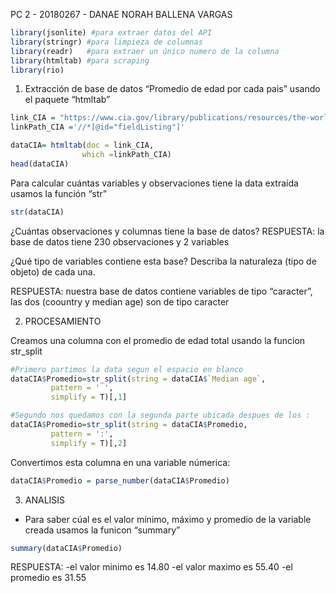 
PC 2 - 20180267 - DANAE NORAH BALLENA VARGAS

```r
library(jsonlite) #para extraer datos del API
library(stringr) #para limpieza de columnas 
library(readr)   #para extraer un único numero de la columna
library(htmltab) #para scraping
library(rio)
```

1. Extracción de base de datos "Promedio de edad por cada pais" usando el paquete "htmltab"
```r
link_CIA = "https://www.cia.gov/library/publications/resources/the-world-factbook/fields/343.html"
linkPath_CIA ='//*[@id="fieldListing"]'

dataCIA= htmltab(doc = link_CIA, 
                which =linkPath_CIA)
head(dataCIA)
```
Para calcular cuántas variables y observaciones tiene la data extraída usamos la función "str"
```r
str(dataCIA)
```

¿Cuántas observaciones y columnas tiene la base de datos?
RESPUESTA: la base de datos tiene 230 observaciones y 2 variables

¿Qué tipo de variables contiene esta base? Describa la naturaleza (tipo de objeto) de cada una.

RESPUESTA: nuestra base de datos contiene variables de tipo "caracter", las dos (coountry y median age) son de tipo caracter


2. PROCESAMIENTO

Creamos una columna con el promedio de edad total usando la funcion str_split
```r
#Primero partimos la data segun el espacio en blanco
dataCIA$Promedio=str_split(string = dataCIA$`Median age`,
         pattern = ' ',
         simplify = T)[,1]

#Segundo nos quedamos con la segunda parte ubicada despues de los : 
dataCIA$Promedio=str_split(string = dataCIA$Promedio,
         pattern = ':',
         simplify = T)[,2]
```

Convertimos esta columna en una variable númerica:
```r
dataCIA$Promedio = parse_number(dataCIA$Promedio)
```

3. ANALISIS

- Para saber cúal es el valor mínimo, máximo y promedio de la variable creada usamos la funicon "summary"
```r
summary(dataCIA$Promedio)
```
RESPUESTA:
-el valor minimo es 14.80
-el valor maximo es 55.40
-el promedio es 31.55



